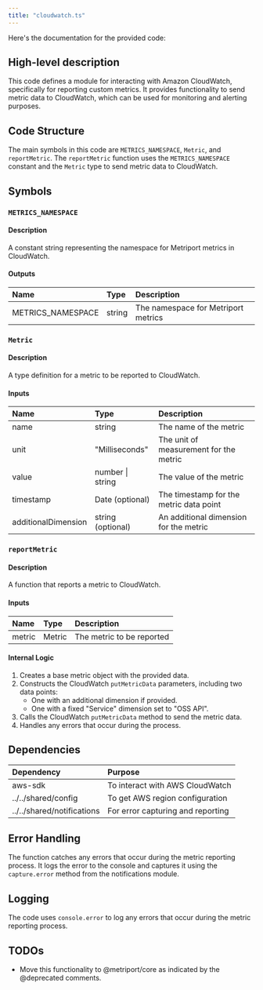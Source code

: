 ```yaml
---
title: "cloudwatch.ts"
---
```


Here's the documentation for the provided code:

## High-level description
This code defines a module for interacting with Amazon CloudWatch, specifically for reporting custom metrics. It provides functionality to send metric data to CloudWatch, which can be used for monitoring and alerting purposes.

## Code Structure
The main symbols in this code are `METRICS_NAMESPACE`, `Metric`, and `reportMetric`. The `reportMetric` function uses the `METRICS_NAMESPACE` constant and the `Metric` type to send metric data to CloudWatch.

## Symbols

### `METRICS_NAMESPACE`
#### Description
A constant string representing the namespace for Metriport metrics in CloudWatch.

#### Outputs
| Name | Type | Description |
|:-----|:-----|:------------|
| METRICS_NAMESPACE | string | The namespace for Metriport metrics |

### `Metric`
#### Description
A type definition for a metric to be reported to CloudWatch.

#### Inputs
| Name | Type | Description |
|:-----|:-----|:------------|
| name | string | The name of the metric |
| unit | "Milliseconds" | The unit of measurement for the metric |
| value | number \| string | The value of the metric |
| timestamp | Date (optional) | The timestamp for the metric data point |
| additionalDimension | string (optional) | An additional dimension for the metric |

### `reportMetric`
#### Description
A function that reports a metric to CloudWatch.

#### Inputs
| Name | Type | Description |
|:-----|:-----|:------------|
| metric | Metric | The metric to be reported |

#### Internal Logic
1. Creates a base metric object with the provided data.
2. Constructs the CloudWatch `putMetricData` parameters, including two data points:
   - One with an additional dimension if provided.
   - One with a fixed "Service" dimension set to "OSS API".
3. Calls the CloudWatch `putMetricData` method to send the metric data.
4. Handles any errors that occur during the process.

## Dependencies
| Dependency | Purpose |
|:-----------|:--------|
| aws-sdk | To interact with AWS CloudWatch |
| ../../shared/config | To get AWS region configuration |
| ../../shared/notifications | For error capturing and reporting |

## Error Handling
The function catches any errors that occur during the metric reporting process. It logs the error to the console and captures it using the `capture.error` method from the notifications module.

## Logging
The code uses `console.error` to log any errors that occur during the metric reporting process.

## TODOs
- Move this functionality to @metriport/core as indicated by the @deprecated comments.